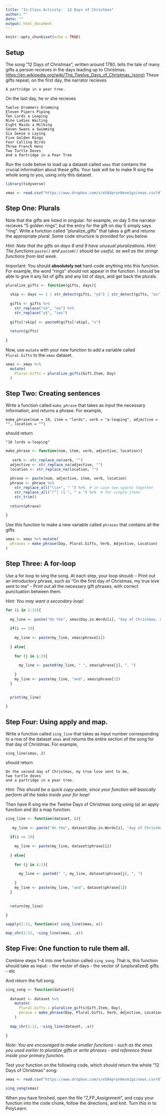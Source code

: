 ---
title: "In-Class Activity:  12 Days of Christmas"
author: ""
date: ""
output: html_document
---

```{r setup, include=FALSE}
knitr::opts_chunk$set(echo = TRUE)
```

## Setup

The song "12 Days of Christmas", written around 1780, tells the tale of many gifts a person recieves in the days leading up to Christmas. [https://en.wikipedia.org/wiki/The_Twelve_Days_of_Christmas_(song)](https://en.wikipedia.org/wiki/The_Twelve_Days_of_Christmas_(song)) These gifts repeat; on the first day, the narrator recieves

```
A partridge in a pear tree.
```

On the last day, he or she recieves

```
Twelve Drummers Drumming
Eleven Pipers Piping
Ten Lords a Leaping
Nine Ladies Waiting
Eight Maids a Milking
Seven Swans a Swimming
Six Geese a Laying
Five Golden Rings
Four Calling Birds
Three French Hens
Two Turtle Doves
And a Partridge in a Pear Tree
```

Run the code below to load up a dataset called `xmas` that contains the crucial information about these gifts.  Your task will be to make R sing the whole song to you, using only this dataset.

```{r}

library(tidyverse)

xmas <- read.csv("https://www.dropbox.com/s/e584pryn8evm1gz/xmas.csv?dl=1")
```


## Step One:  Plurals

Note that the gifts are listed in singular: for example, on day 5 the narrator recieves "5 golden rings", but the entry for the gift on day 5 simply says "ring".  Write a function called "pluralize_gifts" that takes a gift and returns the appropriate plural. Some code structure is provided for you below.

*Hint: Note that the gifts on days 6 and 9 have unusual pluralizations.*
*Hint:  The functions `paste()` and `paste0()` should be useful, as well as the stringr functions from last week.*

Important:  You should **absolutely not** hard-code anything into this function.  For example, the word "rings" should not appear in the function.  I should be able to give it any list of gifts and any list of days, and get back the plurals.

```{r}

pluralize_gifts <- function(gifts, days){
  
  skip <- days == 1 | str_detect(gifts, "y$") | str_detect(gifts, "oo")
  
  gifts <- gifts %>%
    str_replace("oo", "ee") %>%
    str_replace("y$", "ies")
        
  gifts[!skip] <- paste0(gifts[!skip], "s")
  
  return(gifts)
  
} 

```



Now, use `mutate` with your new function to add a variable called `Plural.Gifts` to the `xmas` dataset.

```{r}
xmas <- xmas %>%
  mutate(
    Plural.Gifts = pluralize_gifts(Gift.Item, Day)
  )
```



## Step Two: Creating sentences

Write a function called `make_phrase` that takes as input the necessary information, and returns a phrase.  For example, 

`make_phrase(num = 10, item = "lords", verb = "a-leaping", adjective = "", location = "")`

should return

```
"10 lords a-leaping"
```

```{r}
make_phrase <- function(num, item, verb, adjective, location){
  
   verb <- str_replace_na(verb, "")
  adjective <- str_replace_na(adjective, "")
  location <- str_replace_na(location, "")
  
  phrase <- paste(num, adjective, item, verb, location)
  phrase <- phrase %>% 
    str_replace_all("\\s+", " ") %>%  # in case two spaces together
    str_replace_all("(^| )1 ", " a ") %>%  # for single items
    str_trim()
  
  return(phrase)
  
}


```


Use this function to make a new variable called `phrases` that contains all the gifts.

```{r}
xmas <- xmas %>% mutate(
  phrases = make_phrase(Day, Plural.Gifts, Verb, Adjective, Location)
)
```

## Step Three:  A for-loop

Use a for loop to sing the song.  At each step, your loop should:
- Print out an introductory phrase, such as  "On the first day of Christmas, my true love sent to me"
- Print out all the necessary gift phrases, with correct punctuation between them.

*Hint: You  may want a secondary loop!*

```{r}

for (i in 1:12){
  
  my_line <- paste("On the", xmas$Day.in.Words[i], "day of Christmas, my true love sent to me")
  
  if(i == 1){
    
    my_line <- paste(my_line, xmas$phrase[i])
    
  } else{
  
    for (j in i:2){
    
      my_line <- paste0(my_line, " ", xmas$phrase[j], ", ")
    
    }
    my_line <- paste(my_line, "and", xmas$phrase[1])
  }
  
  
  print(my_line)

}


```

## Step Four:  Using apply and map.

Write a function called `sing_line` that takes as input number corresponding to a row of the dataset `xmas` and returns the entire section of the song for that day of Christmas.  For example, 

`sing_line(xmas, 2)`

should return

```
On the second day of Christmas, my true love sent to me,
two turtle doves 
and a partridge in a pear tree.
```

*Hint: This should be a quick copy-paste, since your function will basically perform all the tasks inside your for loop!*

Then have R sing me the Twelve Days of Christmas song using (a) an apply function and (b) a map function.

```{r}
sing_line <- function(dataset, i){
  
   my_line <- paste("On the", dataset$Day.in.Words[i], "day of Christmas, my true love sent to me")
  
  if(i == 1){
    
    my_line <- paste(my_line, dataset$phrase[i])
    
  } else{
  
    for (j in i:2){
    
      my_line <- paste0(" ", my_line, dataset$phrase[j], ", ")
    
    }
    my_line <- paste(my_line, "and", dataset$phrase[1])
  }
  
  
  return(my_line)
  
}


```

```{r}
sapply(1:12, function(x) sing_line(xmas, x))

map_chr(1:12, ~sing_line(xmas, .x))
```




## Step Five:  One function to rule them all.

Combine steps 1-4 into one function called `sing_song`.  That is, this function should take as input:
- the vector of days
- the vector of (unpluralized) gifts
- etc

And return the full song.

```{r}

sing_song <- function(dataset){
  
  dataset <- dataset %>%
    mutate(
      Plural.Gifts = pluralize_gifts(Gift.Item, Day),
      phrase = make_phrase(Day, Plural.Gifts, Verb, Adjective, Location)
    )
  
  map_chr(1:12, ~sing_line(dataset, .x))
  
}

```



*Note: You are encouraged to make smaller functions - such as the ones you used earlier to pluralize gifts or write phrases - and reference these inside your primary function.*

Test your function on the following code, which should return the whole "12 Days of Christmas" song:

```{r, echo = TRUE}
xmas <- read.csv("https://www.dropbox.com/s/e584pryn8evm1gz/xmas.csv?dl=1")

sing_song(xmas)
```

When you have finished, open the file "7_FP_Assignment", and copy your function into the code chunk, follow the directions, and knit.  Turn this in to PolyLearn.




